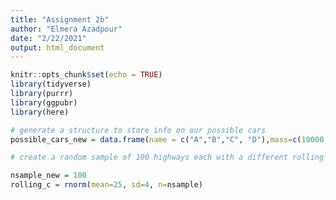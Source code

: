 ```yaml
---
title: "Assignment 2b"
author: "Elmera Azadpour"
date: "2/22/2021"
output: html_document
---
```


```r
knitr::opts_chunk$set(echo = TRUE)
library(tidyverse)
library(purrr)
library(ggpubr)
library(here)
```

```r
# generate a structure to store info on our possible cars
possible_cars_new = data.frame(name = c("A","B","C", "D"),mass=c(10000,65000,38000, 30000), area = c(22,30,22, 10))
```

```r
# create a random sample of 100 highways each with a different rolling coefficient: sample the rolling coefficients from a uniform distribution with a minimum value of 0.01 and a maximum value of 0.03, sample 100 different highways

nsample_new = 100
rolling_c = rnorm(mean=25, sd=4, n=nsample)
```

